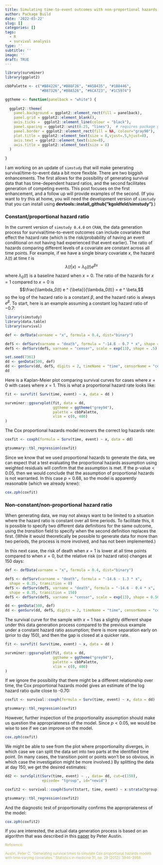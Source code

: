 ```yaml
---
title: Simulating time-to-event outcomes with non-proportional hazards
author: Package Build
date: '2022-03-22'
slug: []
categories: []
tags:
  - R
  - survival analysis
type: ''
subtitle: ''
image: ''
draft: TRUE
---
```


```r
library(survminer)
library(ggplot2)

cbbPalette <- c("#B84226","#B88F26", "#A5B435", "#1B8446",
                "#B87326","#B8A526", "#6CA723", "#1C5974") 

ggtheme <- function(panelback = "white") {
  
  ggplot2::theme(
    panel.background = ggplot2::element_rect(fill = panelback),
    panel.grid = ggplot2::element_blank(),
    axis.ticks =  ggplot2::element_line(colour = "black"),
    panel.spacing = ggplot2::unit(0.25, "lines"),  # requires package grid
    panel.border = ggplot2::element_rect(fill = NA, colour="gray90"), 
    plot.title = ggplot2::element_text(size = 8,vjust=.5,hjust=0),
    axis.text = ggplot2::element_text(size=8),
    axis.title = ggplot2::element_text(size = 8)
  )  
  
}
```

I am working on an update of `simstudy` that will make generating survival/time-to-event data a bit more flexible. There are two biggish enhancements. The first allows for the possibility of generating survival data that has time-dependent hazard ratios, and the second facilitates generation of competing events. This post focuses on the first enhancement, and a follow up will provide examples of the second. (If you want to try this at home, you will need the development version of `simstudy` that you can install using **devtools::install_github("kgoldfeld/simstudy")**.)

### Constant/proportional hazard ratio

In the current version of `simstudy 0.4.0` on `CRAN`, the data generation process for survival/time-to-event outcomes can include covariates that effect the hazard rate (which is the risk/probability of having an event conditional on not having had experienced that event earlier). The ratio of hazards comparing different levels of a covariate are constant across all time points. For example, if we have a single binary covariate $x$, the hazard $\lambda(t)$ at time $t$ is
$$\lambda(t|x) = \lambda_0(t) e ^ {\beta x}$$ 
where $\lambda_0(t)$ is a baseline hazard when $x=0$. The ratio of the hazards for $x=1$ compared to $x=0$ is
$$\frac{\lambda_0(t) e ^ {\beta}}{\lambda_0(t)} = e ^ \beta,$$
so the log of the hazard ratio is a constant $\beta$, and the hazard ratio is always $e^\beta$. To start, here is an example assuming a constant log hazard ratio of $-0.7$:

```r
library(simstudy)
library(data.table)
library(survival)
```

```r
def <- defData(varname = "x", formula = 0.4, dist="binary")

defS <- defSurv(varname = "death", formula = "-14.6 - 0.7 * x", shape = .35)
defS <- defSurv(defS, varname = "censor", scale = exp(13), shape = .5)

set.seed(7361)
dd <- genData(500, def)
dd <- genSurv(dd, defS, digits = 2, timeName = "time", censorName = "censor")
dd
```

Here is a Kaplan-Meier plot comparing survival curves for cases where $x=0$ with cases where $x=1$. This is what a proportional hazard rate looks like:

```r
fit <- survfit( Surv(time, event) ~ x, data = dd )

survminer::ggsurvplot(fit, data = dd, 
                      ggtheme = ggtheme("grey94"),
                      palette = cbbPalette,
                      xlim = c(0, 400)
)
```

The Cox proportional hazards model recovers the correct log hazards rate:

```r
coxfit <- coxph(formula = Surv(time, event) ~ x, data = dd)
```

```r
gtsummary::tbl_regression(coxfit)
```

Since we know that we used proportional hazards to generate the data, we can expect that a test evaluating the proportional hazards assumption using weighted residuals will confirm that the assumption is met. If the $\text{p-value} < 0.05$, then we would conclude that the assumption of proportional hazards is not warranted. In this case $p = 0.68$, so the model is apparently reasonable (which we already knew):

```r
cox.zph(coxfit)
```

### Non-constant/non-proportional hazard ratio

When generating data, we may not always want to be limited to a situation where the hazard ratio is constant over all time periods. To facilitate this, it is possible to specify two different data definitions for the same outcome, using the *transition* field to specify when the second definition replaces the first. (While it would theoretically be possible to generate data for more than two periods, the process is more involved, and has not been implemented.)

In this next case, the risk of death when $x=1$ is lower at all time points compared to when $x=0$, but the relative risk (or hazard ratio) changes at 150 days:

```r
def <- defData(varname = "x", formula = 0.4, dist="binary")

defS <- defSurv(varname = "death", formula = "-14.6 - 1.3 * x", 
  shape = 0.35, transition = 0)
defS <- defSurv(defS, varname = "death", formula = "-14.6 - 0.4 * x", 
  shape = 0.35, transition = 150)
defS <- defSurv(defS, varname = "censor", scale = exp(13), shape = 0.50)

dd <- genData(500, def)
dd <- genSurv(dd, defS, digits = 2, timeName = "time", censorName = "censor")
```

The survival curve for the sample with $x=1$ has a slightly different shape under this data generation process compared to the previous example under a constant hazard ratio assumption; there is more separation early on (prior to day 150), and then the gap is closed at a quicker rate.

```r
fit <- survfit( Surv(time, event) ~ x, data = dd )

survminer::ggsurvplot(fit, data = dd, 
                      ggtheme = ggtheme("grey94"),
                      palette = cbbPalette,
                      xlim = c(0, 400)
)
```

If we ignore the possibility that there might be a different relationship over time, the Cox proportional hazards model gives an estimate of the log hazard ratio quite close to -0.70:

```r
coxfit <- survival::coxph(formula = Surv(time, event) ~ x, data = dd)
```


```r
gtsummary::tbl_regression(coxfit)
```

However, further inspection of the proportionality assumption should make us question the appropriateness of the model. Since $p<0.05$, we would be wise to see if we can improve on the model.

```r
cox.zph(coxfit)
```

We might be able to see from the plot where proportionality diverges, in which case we can split the data set into two parts at the identified time point. (In many cases, the transition point or points won't be so obvious, in which case the investigation might be more involved.) By splitting the data at day 150, we get the desired estimates:

```r
dd2 <- survSplit(Surv(time, event) ~ ., data= dd, cut=c(150),
                 episode= "tgroup", id="newid")

coxfit2 <- survival::coxph(Surv(tstart, time, event) ~ x:strata(tgroup), data=dd2)
```

```r
gtsummary::tbl_regression(coxfit2)
```

And the diagnostic test of proportionality confirms the appropriateness of the model:

```r
cox.zph(coxfit2)
```

If you are interested, the actual data generation process is based on an algorithm that was described in this [paper](https://onlinelibrary.wiley.com/doi/10.1002/sim.5452){target="_blank"} by Peter Austin.

<p><small><font color="darkkhaki">
Reference:

Austin, Peter C. "Generating survival times to simulate Cox proportional hazards models with time‐varying covariates." Statistics in medicine 31, no. 29 (2012): 3946-3958.
</font></small></p>

